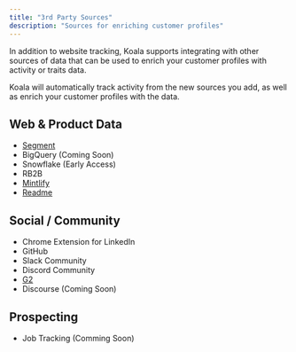 ```yaml
---
title: "3rd Party Sources"
description: "Sources for enriching customer profiles"
---
```


In addition to website tracking, Koala supports integrating with other sources of data that can be used to enrich your customer profiles with activity or traits data.

Koala will automatically track activity from the new sources you add, as well as enrich your customer profiles with the data.

## Web & Product Data

- [Segment](/integrations/segment)
- BigQuery (Coming Soon)
- Snowflake (Early Access)
- RB2B
- [Mintlify](/integrations/mintlify)
- [Readme](/integrations/readme)

## Social / Community
- Chrome Extension for LinkedIn
- GitHub
- Slack Community
- Discord Community
- [G2](/integrations/g2)
- Discourse (Coming Soon)

## Prospecting

- Job Tracking (Comming Soon)
